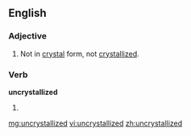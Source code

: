 ==English==

===Adjective===
{{en-adj}}

#Not in [[crystal]] form, not [[crystallized]].

===Verb===
'''uncrystallized'''

# {{past of|[[uncrystallize]]}}

[[mg:uncrystallized]]
[[vi:uncrystallized]]
[[zh:uncrystallized]]